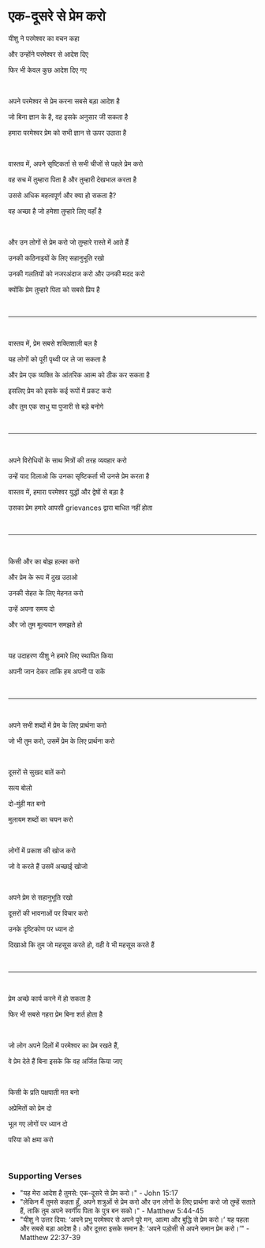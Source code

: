 # एक-दूसरे से प्रेम करो

यीशु ने परमेश्वर का वचन कहा

और उन्होंने परमेश्वर से आदेश दिए

फिर भी केवल कुछ आदेश दिए गए

<p></p>

<br />

अपने परमेश्वर से प्रेम करना सबसे बड़ा आदेश है

जो बिना ज्ञान के है, वह इसके अनुसार जी सकता है

हमारा परमेश्वर प्रेम को सभी ज्ञान से ऊपर उठाता है

<p></p>

<br />

वास्तव में, अपने सृष्टिकर्ता से सभी चीजों से पहले प्रेम करो

वह सच में तुम्हारा पिता है और तुम्हारी देखभाल करता है

उससे अधिक महत्वपूर्ण और क्या हो सकता है?

वह अच्छा है जो हमेशा तुम्हारे लिए वहाँ है

<br />

और उन लोगों से प्रेम करो जो तुम्हारे रास्ते में आते हैं

उनकी कठिनाइयों के लिए सहानुभूति रखो

उनकी गलतियों को नजरअंदाज करो और उनकी मदद करो

क्योंकि प्रेम तुम्हारे पिता को सबसे प्रिय है

<br />

---

<br />

वास्तव में, प्रेम सबसे शक्तिशाली बल है

यह लोगों को पूरी पृथ्वी पर ले जा सकता है

और प्रेम एक व्यक्ति के आंतरिक आत्म को ठीक कर सकता है

इसलिए प्रेम को इसके कई रूपों में प्रकट करो

और तुम एक साधु या पुजारी से बड़े बनोगे

<p></p>

<br />

---

<br />

अपने विरोधियों के साथ मित्रों की तरह व्यवहार करो

उन्हें याद दिलाओ कि उनका सृष्टिकर्ता भी उनसे प्रेम करता है

वास्तव में, हमारा परमेश्वर युद्धों और द्वेषों से बड़ा है

उसका प्रेम हमारे आपसी grievances द्वारा बाधित नहीं होता

<br />

---

<br />

किसी और का बोझ हल्का करो

और प्रेम के रूप में दुख उठाओ

उनकी सेहत के लिए मेहनत करो

उन्हें अपना समय दो

और जो तुम मूल्यवान समझते हो

<p></p>

<br />

यह उदाहरण यीशु ने हमारे लिए स्थापित किया

अपनी जान देकर ताकि हम अपनी पा सकें

<br />

---

<br />

अपने सभी शब्दों में प्रेम के लिए प्रार्थना करो

जो भी तुम करो, उसमें प्रेम के लिए प्रार्थना करो

<br />

दूसरों से सुखद बातें करो

सत्य बोलो

दो-मुंही मत बनो

मुलायम शब्दों का चयन करो

<br />

लोगों में प्रकाश की खोज करो

जो वे करते हैं उसमें अच्छाई खोजो

<br />

अपने प्रेम से सहानुभूति रखो

दूसरों की भावनाओं पर विचार करो

उनके दृष्टिकोण पर ध्यान दो

दिखाओ कि तुम जो महसूस करते हो, वही वे भी महसूस करते हैं

<br />

---

<br />

प्रेम अच्छे कार्य करने में हो सकता है

फिर भी सबसे गहरा प्रेम बिना शर्त होता है

<br />

जो लोग अपने दिलों में परमेश्वर का प्रेम रखते हैं,

वे प्रेम देते हैं बिना इसके कि वह अर्जित किया जाए

<br />

किसी के प्रति पक्षपाती मत बनो

अप्रेमितों को प्रेम दो

भूल गए लोगों पर ध्यान दो

परिया को क्षमा करो

<br />

### Supporting Verses

- "यह मेरा आदेश है तुमसे: एक-दूसरे से प्रेम करो।" - John 15:17
- "लेकिन मैं तुमसे कहता हूँ, अपने शत्रुओं से प्रेम करो और उन लोगों के लिए प्रार्थना करो जो तुम्हें सताते हैं, ताकि तुम अपने स्वर्गीय पिता के पुत्र बन सको।" - Matthew 5:44-45
- "यीशु ने उत्तर दिया: ‘अपने प्रभु परमेश्वर से अपने पूरे मन, आत्मा और बुद्धि से प्रेम करो।’ यह पहला और सबसे बड़ा आदेश है। और दूसरा इसके समान है: ‘अपने पड़ोसी से अपने समान प्रेम करो।’" - Matthew 22:37-39